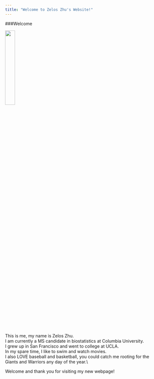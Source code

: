 ```yaml
---
title: "Welcome to Zelos Zhu's Website!"
---
```


###Welcome

<img src="Images/pic_of_me.jpg" style="width:25%">

This is me, my name is Zelos Zhu.\
I am currently a MS candidate in biostatistics at Columbia University.\
I grew up in San Francisco and went to college at UCLA.\
In my spare time, I like to swim and watch movies.\
I also LOVE baseball and basketball, you could catch me rooting for the Giants and Warriors any day of the year.\\

Welcome and thank you for visiting my new webpage!
